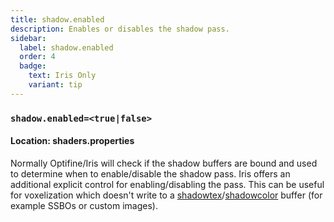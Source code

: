 ```yaml
---
title: shadow.enabled
description: Enables or disables the shadow pass.
sidebar:
  label: shadow.enabled
  order: 4
  badge:
    text: Iris Only
    variant: tip
---
```


### `shadow.enabled=<true|false>`

#### Location: shaders.properties

Normally Optifine/Iris will check if the shadow buffers are bound and used to determine when to enable/disable the shadow pass. Iris offers an additional explicit control for enabling/disabling the pass. This can be useful for voxelization which doesn't write to a [shadowtex](/reference/buffers/shadowtex)/[shadowcolor](/reference/buffers/shadowcolor) buffer (for example SSBOs or custom images).